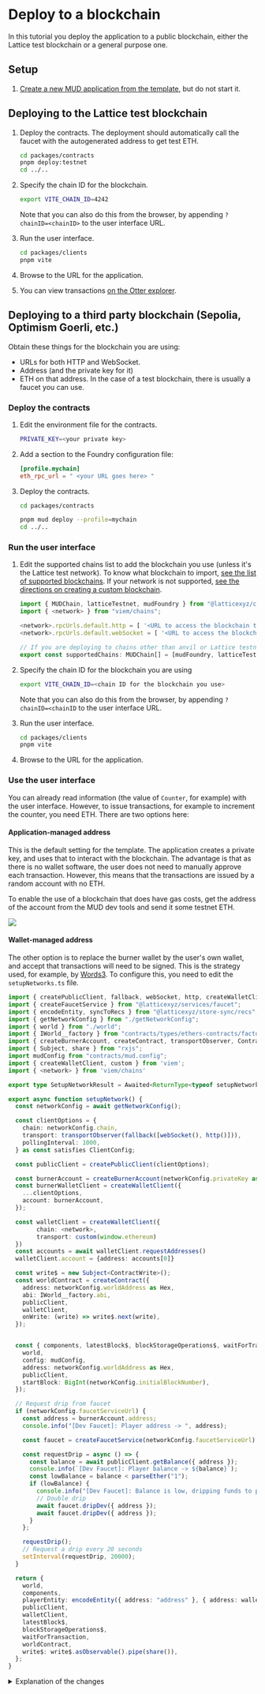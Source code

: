 
# Deploy to a blockchain

In this tutorial you deploy the application to a public blockchain, either the Lattice test blockchain or a general purpose one.

## Setup

1. [Create a new MUD application from the template](../minimal), but do not start it.

## Deploying to the Lattice test blockchain

1. Deploy the contracts.
   The deployment should automatically call the faucet with the autogenerated address to get test ETH.

   ```sh
   cd packages/contracts
   pnpm deploy:testnet
   cd ../..
   ```

1. Specify the chain ID for the blockchain.

   ```sh copy
   export VITE_CHAIN_ID=4242
   ```

   Note that you can also do this from the browser, by appending `?chainID=<chainID>` to the user interface URL.

1. Run the user interface.

   ```sh copy
   cd packages/clients
   pnpm vite
   ```

1. Browse to the URL for the application.

1. You can view transactions [on the Otter explorer](https://explorer.testnet-chain.linfra.xyz/).

## Deploying to a third party blockchain (Sepolia, Optimism Goerli, etc.)

Obtain these things for the blockchain you are using:

- URLs for both HTTP and WebSocket.
- Address (and the private key for it)
- ETH on that address.
  In the case of a test blockchain, there is usually a faucet you can use.

### Deploy the contracts

1. Edit the environment file for the contracts.

   ```sh filename="packages/contracts/.env"
   PRIVATE_KEY=<your private key>
   ```

1. Add a section to the Foundry configuration file:

   ```toml filename="packages/contracts/foundry.toml"
   [profile.mychain]
   eth_rpc_url = " <your URL goes here> "
   ```

1. Deploy the contracts.

   ```sh copy
   cd packages/contracts

   pnpm mud deploy --profile=mychain
   cd ../..
   ```

### Run the user interface

1. Edit the supported chains list to add the blockchain you use (unless it's the Lattice test network).
   To know what blockchain to import, [see the list of supported blockchains](https://github.com/wagmi-dev/viem/blob/main/src/chains/index.ts).
   If your network is not supported, [see the directions on creating a custom blockchain](https://viem.sh/docs/clients/chains.html#custom-chains).

   ```ts filename="packages/client/src/mud/supportedChains.ts" copy showLineNumbers {2,4-5,8}
   import { MUDChain, latticeTestnet, mudFoundry } from "@latticexyz/common/chains";
   import { <network> } from "viem/chains";

   <network>.rpcUrls.default.http = [ '<URL to access the blockchain through HTTP(S)>' ]
   <network>.rpcUrls.default.webSocket = [ '<URL to access the blockchain through WebSocket>' ]

   // If you are deploying to chains other than anvil or Lattice testnet, add them here
   export const supportedChains: MUDChain[] = [mudFoundry, latticeTestnet, sepolia];
   ```

1. Specify the chain ID for the blockchain you are using

   ```sh copy
   export VITE_CHAIN_ID=<chain ID for the blockchain you use>
   ```

   Note that you can also do this from the browser, by appending `?chainID=<chainID` to the user interface URL.

1. Run the user interface.

   ```sh copy
   cd packages/clients
   pnpm vite
   ```

1. Browse to the URL for the application.

### Use the user interface

You can already read information (the value of `Counter`, for example) with the user interface.
However, to issue transactions, for example to increment the counter, you need ETH.
There are two options here:

#### Application-managed address

This is the default setting for the template.
The application creates a private key, and uses that to interact with the blockchain.
The advantage is that as there is no wallet software, the user does not need to manually approve each transaction.
However, this means that the transactions are issued by a random account with no ETH.

To enable the use of a blockchain that does have gas costs, get the address of the account from the MUD dev tools and send it some testnet ETH.

![](../../get-addr-mud-dev-tools.png)

#### Wallet-managed address

The other option is to replace the burner wallet by the user's own wallet, and accept that transactions will need to be signed.
This is the strategy used, for example, by [Words3](https://www.words3.xyz/).
To configure this, you need to edit the `setupNetworks.ts` file.

<CollapseCode>

```ts filename="packages/client/src/mud/setupNetwork.ts" showLineNumbers copy {10-11,32-37,84}
import { createPublicClient, fallback, webSocket, http, createWalletClient, Hex, parseEther, ClientConfig } from "viem";
import { createFaucetService } from "@latticexyz/services/faucet";
import { encodeEntity, syncToRecs } from "@latticexyz/store-sync/recs";
import { getNetworkConfig } from "./getNetworkConfig";
import { world } from "./world";
import { IWorld__factory } from "contracts/types/ethers-contracts/factories/IWorld__factory";
import { createBurnerAccount, createContract, transportObserver, ContractWrite } from "@latticexyz/common";
import { Subject, share } from "rxjs";
import mudConfig from "contracts/mud.config";
import { createWalletClient, custom } from 'viem';
import { <network> } from 'viem/chains'

export type SetupNetworkResult = Awaited<ReturnType<typeof setupNetwork>>;

export async function setupNetwork() {
  const networkConfig = await getNetworkConfig();

  const clientOptions = {
    chain: networkConfig.chain,
    transport: transportObserver(fallback([webSocket(), http()])),
    pollingInterval: 1000,
  } as const satisfies ClientConfig;

  const publicClient = createPublicClient(clientOptions);

  const burnerAccount = createBurnerAccount(networkConfig.privateKey as Hex);
  const burnerWalletClient = createWalletClient({
    ...clientOptions,
    account: burnerAccount,
  });

  const walletClient = createWalletClient({
        chain: <network>,
        transport: custom(window.ethereum)
  })
  const accounts = await walletClient.requestAddresses()
  walletClient.account = {address: accounts[0]}

  const write$ = new Subject<ContractWrite>();
  const worldContract = createContract({
    address: networkConfig.worldAddress as Hex,
    abi: IWorld__factory.abi,
    publicClient,
    walletClient,
    onWrite: (write) => write$.next(write),
  });


  const { components, latestBlock$, blockStorageOperations$, waitForTransaction } = await syncToRecs({
    world,
    config: mudConfig,
    address: networkConfig.worldAddress as Hex,
    publicClient,
    startBlock: BigInt(networkConfig.initialBlockNumber),
  });

  // Request drip from faucet
  if (networkConfig.faucetServiceUrl) {
    const address = burnerAccount.address;
    console.info("[Dev Faucet]: Player address -> ", address);

    const faucet = createFaucetService(networkConfig.faucetServiceUrl);

    const requestDrip = async () => {
      const balance = await publicClient.getBalance({ address });
      console.info(`[Dev Faucet]: Player balance -> ${balance}`);
      const lowBalance = balance < parseEther("1");
      if (lowBalance) {
        console.info("[Dev Faucet]: Balance is low, dripping funds to player");
        // Double drip
        await faucet.dripDev({ address });
        await faucet.dripDev({ address });
      }
    };

    requestDrip();
    // Request a drip every 20 seconds
    setInterval(requestDrip, 20000);
  }

  return {
    world,
    components,
    playerEntity: encodeEntity({ address: "address" }, { address: walletClient.account.address }),
    publicClient,
    walletClient,
    latestBlock$,
    blockStorageOperations$,
    waitForTransaction,
    worldContract,
    write$: write$.asObservable().pipe(share()),
  };
}
```

</CollapseCode>

<details>

<summary>Explanation of the changes</summary>

```ts
import { createWalletClient, custom } from 'viem';
import { <network> } from 'viem/chains'
```

Import [the Viem definitions necessary to use a wallet managed address](https://viem.sh/docs/clients/wallet.html#json-rpc-accounts).

```ts
  const walletClient = createWalletClient({
        chain: <network>,
        transport: custom(window.ethereum)
  })
```

Create the `walletClient` object.

```ts
const accounts = await walletClient.requestAddresses();
```

Wallets do not automatically give code on a web page access to the wallet information, not even addresses.
Instead, you need to [request access](https://viem.sh/docs/actions/wallet/requestAddresses.html), and the user needs to approve it.

```ts
walletClient.account = { address: accounts[0] };
```

Because user approval is required, `createWalletClient` does not write the address into the return value.
Therefore, we need to do it manually because MUD code expects the address to be in `walletClient.account.address`.

```ts
    playerEntity: encodeEntity({ address: "address" }, { address: walletClient.account.address }),
```

We need to return the address of `walletClient` we created, not of the burner wallet we ignore.

</details>
